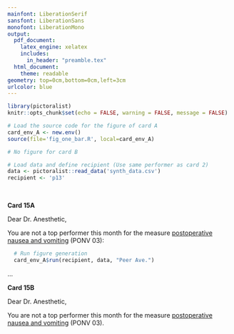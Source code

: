 ```yaml
---
mainfont: LiberationSerif
sansfont: LiberationSans
monofont: LiberationMono
output: 
  pdf_document:
    latex_engine: xelatex
    includes:
      in_header: "preamble.tex"
  html_document:
    theme: readable
geometry: top=0cm,bottom=0cm,left=3cm
urlcolor: blue
---
```


```r
library(pictoralist)
knitr::opts_chunk$set(echo = FALSE, warning = FALSE, message = FALSE)

# Load the source code for the figure of card A
card_env_A <- new.env()
source(file='fig_one_bar.R', local=card_env_A)

# No figure for card B

# Load data and define recipient (Use same performer as card 2)
data <- pictoralist::read_data('synth_data.csv')
recipient <- 'p13'
```

<!-- CARD 15A -->
\vspace{2.0cm}\ 

**Card 15A**

Dear Dr. Anesthetic,

You are not a top performer this month for the measure [postoperative nausea and vomiting](https://mpog.org/files/quality/measures/ponv-03_spec.pdf) (PONV 03):

```r
  # Run figure generation
  card_env_A$run(recipient, data, "Peer Ave.")
```

\signoff
  
\vspace{2.5cm} 
...
\vspace{1.0cm} 

<!-- CARD 15B -->
**Card 15B**

Dear Dr. Anesthetic,

You are not a top performer this month for the measure [postoperative nausea and vomiting](https://mpog.org/files/quality/measures/ponv-03_spec.pdf) (PONV 03).

\signoff
